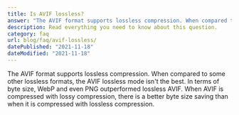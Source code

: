 ```yaml
---
title: Is AVIF lossless?
answer: "The AVIF format supports lossless compression. When compared to some other lossless formats, the AVIF lossless mode isn't the best. In terms of byte size, WebP and even PNG outperformed lossless AVIF. When AVIF is compressed with lossy compression, there is a better byte size saving than when it is compressed with lossless compression."
description: Read everything you need to know about this question.
category: faq
url: blog/faq/avif-lossless/
datePublished: "2021-11-18"
dateModified: "2021-11-18"
---
```


The AVIF format supports lossless compression. When compared to some other lossless formats, the AVIF lossless mode isn't the best. In terms of byte size, WebP and even PNG outperformed lossless AVIF. When AVIF is compressed with lossy compression, there is a better byte size saving than when it is compressed with lossless compression.
